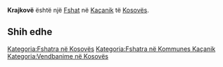 {{Fshat në Kosovës
 | Emri                = Krajkovë
| sqi_N_name = Krajkovë
| sqi_N_FULL_NAME_RO = Krajkovë
| sqi_N_FULL_NAME_ND_RO = Krajkove
| sqi_N_SORT_NAME_RG = KRAJKOVE
| sqi_N_FULL_NAME_RG = Krajkovë
| sqi_N_FULL_NAME_ND_RG = Krajkove
| sqi_V_name = Gurras
| sqi_V_FULL_NAME_RO = Gurras Gurrasi
| sqi_V_FULL_NAME_ND_RO = Gurras Gurrasi
| sqi_V_SORT_NAME_RG = GURRAS GURRASI
| sqi_V_FULL_NAME_RG = Gurras Gurrasi
| sqi_V_FULL_NAME_ND_RG = Gurras Gurrasi
| srp_N_name = Krajkovo
| srp_N_FULL_NAME_RO = Krajkovo
| srp_N_FULL_NAME_ND_RO = Krajkovo
| srp_N_SORT_NAME_RG = KRAJKOVO
| srp_N_FULL_NAME_RG = Krajkovo
| srp_N_FULL_NAME_ND_RG = Krajkovo
| srp_NS_name = Крајково
| srp_NS_FULL_NAME_RO = Крајково
| srp_NS_FULL_NAME_ND_RO = Крајково
| srp_NS_SORT_NAME_RG = КРАЈКОВО
| srp_NS_FULL_NAME_RG = Крајково
| srp_NS_FULL_NAME_ND_RG = Крајково
| std_V_name = Krajkova
| std_V_FULL_NAME_RO = Krajkova
| std_V_FULL_NAME_ND_RO = Krajkova
| std_V_SORT_NAME_RG = KRAJKOVA
| std_V_FULL_NAME_RG = Krajkova
| std_V_FULL_NAME_ND_RG = Krajkova

 | Emri (Rasa dhanore) = 
 | Figura              = 
 | Shteti              = Kosovo
 | Komuna              = Kaçanik
 | Kodi postar         = 
 | Sipërfaqja          = 

 | Popullsia           = 

 | Regj. i popullsisë  = 
 | Dend. e popullsisë  = 
 | Faqja zyrtare       = 
 <!--- Koordinatat ----> 
 | Gjerësia            = 42.596389
 | Gjatësia            = 20.853611
 | Lartësia            = 
}}
'''Krajkovë''' është një [[Fshat]] në [[Kaçanik]] të [[Kosovës]].

<!-- == Gjeografia == -->
<!-- == Historia == -->
<!-- == Demografia == -->
== Shih edhe ==
{{Komuna Kaçanik}}
{{Kosovo-Administrata-Cung}}

[[Kategoria:Fshatra në Kosovës]]
[[Kategoria:Fshatra në Kommunes Kaçanik]]
[[Kategoria:Vendbanime në Kosovës]]